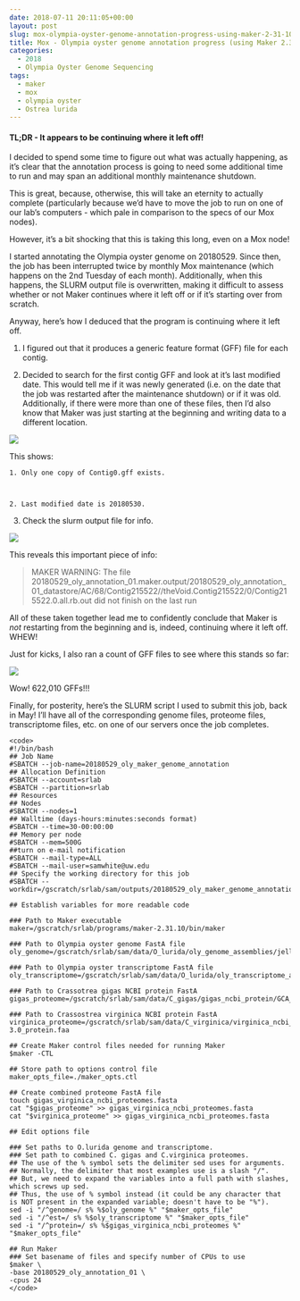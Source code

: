 ```yaml
---
date: 2018-07-11 20:11:05+00:00
layout: post
slug: mox-olympia-oyster-genome-annotation-progress-using-maker-2-31-10
title: Mox - Olympia oyster genome annotation progress (using Maker 2.31.10)
categories:
  - 2018
  - Olympia Oyster Genome Sequencing
tags:
  - maker
  - mox
  - olympia oyster
  - Ostrea lurida
---
```


#### TL;DR - It appears to be continuing where it left off!



I decided to spend some time to figure out what was actually happening, as it's clear that the annotation process is going to need some additional time to run and may span an additional monthly maintenance shutdown.

This is great, because, otherwise, this will take an eternity to actually complete (particularly because we'd have to move the job to run on one of our lab's computers - which pale in comparison to the specs of our Mox nodes).

However, it's a bit shocking that this is taking this long, even on a Mox node!

I started annotating the Olympia oyster genome on 20180529. Since then, the job has been interrupted twice by monthly Mox maintenance (which happens on the 2nd Tuesday of each month). Additionally, when this happens, the SLURM output file is overwritten, making it difficult to assess whether or not Maker continues where it left off or if it's starting over from scratch.

Anyway, here's how I deduced that the program is continuing where it left off.





  1. I figured out that it produces a generic feature format (GFF) file for each contig.



  2. Decided to search for the first contig GFF and look at it's last modified date. This would tell me if it was newly generated (i.e. on the date that the job was restarted after the maintenance shutdown) or if it was old. Additionally, if there were more than one of these files, then I'd also know that Maker was just starting at the beginning and writing data to a different location.

![](https://owl.fish.washington.edu/Athaliana/20180711_mox_maker_progress_01.png)

This shows:



    1. Only one copy of Contig0.gff exists.



    2. Last modified date is 20180530.





  3. Check the slurm output file for info.

![](https://owl.fish.washington.edu/Athaliana/20180711_mox_maker_progress_02.png)

This reveals this important piece of info:



<blockquote>
  MAKER WARNING: The file 20180529_oly_annotation_01.maker.output/20180529_oly_annotation_01_datastore/AC/68/Contig215522//theVoid.Contig215522/0/Contig215522.0.all.rb.out
  did not finish on the last run
</blockquote>




All of these taken together lead me to confidently conclude that Maker is _not_ restarting from the beginning and is, indeed, continuing where it left off. WHEW!

Just for kicks, I also ran a count of GFF files to see where this stands so far:

![](https://owl.fish.washington.edu/Athaliana/20180711_mox_maker_progress_03.png)

Wow! 622,010 GFFs!!!

Finally, for posterity, here's the SLURM script I used to submit this job, back in May! I'll have all of the corresponding genome files, proteome files, transcriptome files, etc. on one of our servers once the job completes.


    
    <code>
    #!/bin/bash
    ## Job Name
    #SBATCH --job-name=20180529_oly_maker_genome_annotation
    ## Allocation Definition
    #SBATCH --account=srlab
    #SBATCH --partition=srlab
    ## Resources
    ## Nodes
    #SBATCH --nodes=1
    ## Walltime (days-hours:minutes:seconds format)
    #SBATCH --time=30-00:00:00
    ## Memory per node
    #SBATCH --mem=500G
    ##turn on e-mail notification
    #SBATCH --mail-type=ALL
    #SBATCH --mail-user=samwhite@uw.edu
    ## Specify the working directory for this job
    #SBATCH --workdir=/gscratch/srlab/sam/outputs/20180529_oly_maker_genome_annotation
    
    ## Establish variables for more readable code
    
    ### Path to Maker executable
    maker=/gscratch/srlab/programs/maker-2.31.10/bin/maker
    
    ### Path to Olympia oyster genome FastA file
    oly_genome=/gscratch/srlab/sam/data/O_lurida/oly_genome_assemblies/jelly.out.fasta
    
    ### Path to Olympia oyster transcriptome FastA file
    oly_transcriptome=/gscratch/srlab/sam/data/O_lurida/oly_transcriptome_assemblies/Olurida_transcriptome_v3.fasta
    
    ### Path to Crassotrea gigas NCBI protein FastA
    gigas_proteome=/gscratch/srlab/sam/data/C_gigas/gigas_ncbi_protein/GCA_000297895.1_oyster_v9_protein.faa
    
    ### Path to Crassostrea virginica NCBI protein FastA
    virginica_proteome=/gscratch/srlab/sam/data/C_virginica/virginica_ncbi_protein/GCF_002022765.2_C_virginica-3.0_protein.faa
    
    ## Create Maker control files needed for running Maker
    $maker -CTL
    
    ## Store path to options control file
    maker_opts_file=./maker_opts.ctl
    
    ## Create combined proteome FastA file
    touch gigas_virginica_ncbi_proteomes.fasta
    cat "$gigas_proteome" >> gigas_virginica_ncbi_proteomes.fasta
    cat "$virginica_proteome" >> gigas_virginica_ncbi_proteomes.fasta
    
    ## Edit options file
    
    ### Set paths to O.lurida genome and transcriptome.
    ### Set path to combined C. gigas and C.virginica proteomes.
    ## The use of the % symbol sets the delimiter sed uses for arguments.
    ## Normally, the delimiter that most examples use is a slash "/".
    ## But, we need to expand the variables into a full path with slashes, which screws up sed.
    ## Thus, the use of % symbol instead (it could be any character that is NOT present in the expanded variable; doesn't have to be "%").
    sed -i "/^genome=/ s% %$oly_genome %" "$maker_opts_file"
    sed -i "/^est=/ s% %$oly_transcriptome %" "$maker_opts_file"
    sed -i "/^protein=/ s% %$gigas_virginica_ncbi_proteomes %" "$maker_opts_file"
    
    ## Run Maker
    ### Set basename of files and specify number of CPUs to use
    $maker \
    -base 20180529_oly_annotation_01 \
    -cpus 24
    </code>
